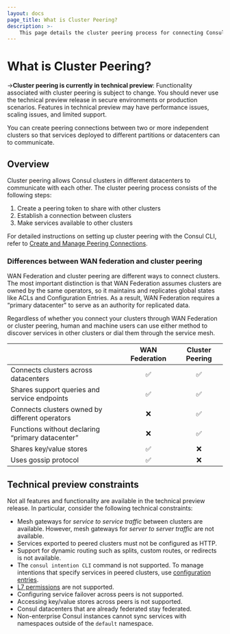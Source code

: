 ```yaml
---
layout: docs
page_title: What is Cluster Peering?
description: >-
    This page details the cluster peering process for connecting Consul clusters across datacenters, including differences between cluster peering and the similar concept of WAN federation.
---
```


# What is Cluster Peering?

->**Cluster peering is currently in technical preview**: Functionality associated with cluster peering is subject to change. You should never use the technical preview release in secure environments or production scenarios. Features in technical preview may have performance issues, scaling issues, and limited support.

You can create peering connections between two or more independent clusters so that services deployed to different partitions or datacenters can to communicate.

## Overview

Cluster peering allows Consul clusters in different datacenters to communicate with each other. The cluster peering process consists of the following steps:
1. Create a peering token to share with other clusters
1. Establish a connection between clusters
1. Make services available to other clusters

For detailed instructions on setting up cluster peering with the Consul CLI, refer to [Create and Manage Peering Connections](/docs/connect/cluster-peering/create-manage-peering).

### Differences between WAN federation and cluster peering

WAN Federation and cluster peering are different ways to connect clusters. The most important distinction is that WAN Federation assumes clusters are owned by the same operators, so it maintains and replicates global states like ACLs and Configuration Entries. As a result, WAN Federation requires a “primary datacenter" to serve as an authority for replicated data.

Regardless of whether you connect your clusters through WAN Federation or cluster peering, human and machine users can use either method to discover services in other clusters or dial them through the service mesh.

|                                                  | WAN Federation | Cluster Peering |
| :----------------------------------------------- | :------------: | :-------------: |
| Connects clusters across datacenters             |    &#9989;     |    &#9989;      |
| Shares support queries and service endpoints     |    &#9989;     |    &#9989;      |
| Connects clusters owned by different operators   |    &#10060;    |    &#9989;      |
| Functions without declaring “primary datacenter” |    &#10060;    |    &#9989;      |
| Shares key/value stores                          |    &#9989;     |    &#10060;     |
| Uses gossip protocol                             |    &#9989;     |    &#10060;     |

## Technical preview constraints
Not all features and functionality are available in the technical preview release. In particular, consider the following technical constraints:

- Mesh gateways for _service to service traffic_ between clusters are available. However, mesh gateways for _server to server traffic_ are not available.
- Services exported to peered clusters must not be configured as HTTP.
- Support for dynamic routing such as splits, custom routes, or redirects is not available.
- The `consul intention CLI` command is not supported. To manage intentions that specify services in peered clusters, use [configuration entries](/docs/connect/config-entries/service-intentions).
- [L7 permissions](/docs/connect/l7-traffic) are not supported.
- Configuring service failover across peers is not supported.
- Accessing key/value stores across peers is not supported.
- Consul datacenters that are already federated stay federated.
- Non-enterprise Consul instances cannot sync services with namespaces outside of the `default` namespace.
